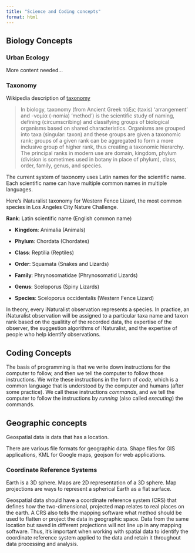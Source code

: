 ```yaml
---
title: "Science and Coding concepts"
format: html
---
```


## Biology Concepts

### Urban Ecology

More content needed...

### Taxonomy

Wikipedia description of [taxonomy](https://en.wikipedia.org/wiki/Taxonomy_(biology))

> In biology, taxonomy (from Ancient Greek τάξις (taxis) 'arrangement' and -νομία (-nomia) 'method') is the scientific study of naming, defining (circumscribing) and classifying groups of biological organisms based on shared characteristics. Organisms are grouped into taxa (singular: taxon) and these groups are given a taxonomic rank; groups of a given rank can be aggregated to form a more inclusive group of higher rank, thus creating a taxonomic hierarchy. The principal ranks in modern use are domain, kingdom, phylum (division is sometimes used in botany in place of phylum), class, order, family, genus, and species.

The current system of taxonomy uses Latin names for the scientific name. Each scientific name can have multiple common names in multiple languages.

Here's iNaturalist taxonomy for Western Fence Lizard, the most common species in Los Angeles City Nature Challenge.

**Rank**: Latin scientific name (English common name)

-   **Kingdom**: Animalia (Animals)

-   **Phylum**: Chordata (Chordates)

-   **Class**: Reptilia (Reptiles)

-   **Order**: Squamata (Snakes and Lizards)

-   **Family**: Phrynosomatidae (Phrynosomatid Lizards)

-   **Genus**: Sceloporus (Spiny Lizards)

-   **Species**: Sceloporus occidentalis (Western Fence Lizard)

In theory, every iNaturalist observation represents a species. In practice, an iNaturalist observation will be assigned to a particular taxa name and taxon rank based on the qualitity of the recorded data, the expertise of the observer, the suggestion algorithms of iNaturalist, and the expertise of people who help identify observations.

## Coding Concepts

The basis of programming is that we write down instructions for the computer to follow, and then we tell the computer to follow those instructions. We write these instructions in the form of *code*, which is a common language that is understood by the computer and humans (after some practice). We call these instructions *commands*, and we tell the computer to follow the instructions by *running* (also called *executing*) the commands.

## Geographic concepts

Geospatial data is data that has a location.

There are various file formats for geographic data. Shape files for GIS applications, KML for Google maps, geojson for web applications.

### **Coordinate Reference Systems**

Earth is a 3D sphere. Maps are 2D representation of a 3D sphere. Map projections are ways to represent a spherical Earth as a flat surface.

Geospatial data should have a coordinate reference system (CRS) that defines how the two-dimensional, projected map relates to real places on the earth. A CRS also tells the mapping software what method should be used to flatten or project the data in geographic space. Data from the same location but saved in different projections will not line up in any mapping software. Thus, it’s important when working with spatial data to identify the coordinate reference system applied to the data and retain it throughout data processing and analysis.

